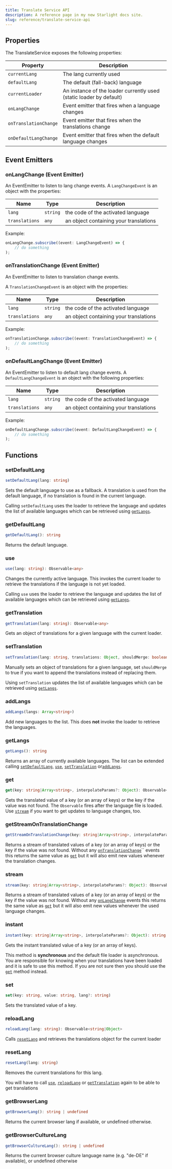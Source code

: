 ```yaml
---
title: Translate Service API
description: A reference page in my new Starlight docs site.
slug: reference/translate-service-api
---
```



## Properties

The TranslateService exposes the following properties:

| Property | Description |
|---|---|
| `currentLang` | The lang currently used |
| `defaultLang` |The default (fall-back) language |
| `currentLoader` | An instance of the loader currently used (static loader by default) |
| `onLangChange` | Event emitter that fires when a language changes |
| `onTranslationChange` | Event emitter that fires when the translations change |
| `onDefaultLangChange` | Event emitter that fires when the default language changes |

## Event Emitters

### onLangChange (Event Emitter)

An EventEmitter to listen to lang change events. A `LangChangeEvent` is an object
with the properties:

| Name | Type | Description |
|---|---|---|
| `lang` | `string` | the code of the activated language |
| `translations` | `any` | an object containing your translations |

Example:
```typescript
onLangChange.subscribe((event: LangChangeEvent) => {
    // do something
);
```

### onTranslationChange (Event Emitter)

An EventEmitter to listen to translation change events.

A `TranslationChangeEvent` is an object with the properties:

| Name | Type | Description |
|---|---|---|
| `lang` | `string` | the code of the activated language |
| `translations` | `any` | an object containing your translations |

Example:

```ts
onTranslationChange.subscribe((event: TranslationChangeEvent) => {
    // do something
);
```


### onDefaultLangChange (Event Emitter)

An EventEmitter to listen to default lang change events.
A `DefaultLangChangeEvent` is an object with the following properties:

| Name | Type | Description |
|---|---|---|
| `lang` | `string` | the code of the activated language |
| `translations` | `any` | an object containing your translations |


Example:
```ts
onDefaultLangChange.subscribe((event: DefaultLangChangeEvent) => {
    // do something
);
```

## Functions

### setDefaultLang

~~~ ts
setDefaultLang(lang: string)
~~~

Sets the default language to use as a fallback.
A translation is used from the default language, if no translation is found
in the current language.

Calling `setDefaultLang` uses the loader to retrieve the language and
updates the list of available languages which can be retrieved using [`getLangs`](#getlangs).

### getDefaultLang

~~~ts
getDefaultLang(): string
~~~

Returns the default language.

### use

~~~ts
use(lang: string): Observable<any>
~~~

Changes the currently active language. This invokes the current loader to retrieve the translations
if the language is not yet loaded.

Calling `use` uses the loader to retrieve the language and
updates the list of available languages which can be retrieved using [`getLangs`](#getlangs).

### getTranslation

~~~ts
getTranslation(lang: string): Observable<any>
~~~

Gets an object of translations for a given language with the current loader.

### setTranslation

~~~ts
setTranslation(lang: string, translations: Object, shouldMerge: boolean = false)
~~~

Manually sets an object of translations for a given language,
set `shouldMerge` to true if you want to append the translations instead of replacing them.

Using `setTranslation` updates the list of available languages which can be retrieved using [`getLangs`](#getlangs).


### addLangs

~~~ts
addLangs(langs: Array<string>)
~~~

Add new languages to the list. This does **not** invoke the loader to retrieve the languages.


### getLangs

~~~ts
getLangs(): string
~~~

Returns an array of currently available languages. The list can be extended
calling  [`setDefaultLang`](#setdefaultlang), [`use`](#use), [`setTranslation`](#settranslation)
or[`addLangs`](#addlangs).


### get

~~~ts
get(key: string|Array<string>, interpolateParams?: Object): Observable<string|Object>
~~~

Gets the translated value of a key (or an array of keys) or the key if the value was not found.
The `Observable` fires after the language file is loaded. Use [`stream`](#stream) if you
want to get updates to language changes, too.

### getStreamOnTranslationChange

~~~ts
getStreamOnTranslationChange(key: string|Array<string>, interpolateParams?: Object): Observable<string|Object>
~~~

Returns a stream of translated values of a key (or an array of keys) or the key if
the value was not found. Without any [`onTranslationChange`](#ontranslationchange-event-emitter)`` events this returns the same
value as [`get`](#get) but it will also emit new values whenever the translation changes.

### stream

~~~ts
stream(key: string|Array<string>, interpolateParams?: Object): Observable<string|Object>
~~~

Returns a stream of translated values of a key (or an array of keys) or the key if
the value was not found. Without any [`onLangChange`](#onlangchange-event-emitter) events this returns the same
value as [`get`](#get) but it will also emit new values whenever the used language changes.

### instant

~~~ts
instant(key: string|Array<string>, interpolateParams?: Object): string|Object
~~~

Gets the instant translated value of a key (or an array of keys).

<Aside type="caution">

This method is **synchronous** and the default file loader is asynchronous. You are responsible for knowing when your translations
have been loaded and it is safe to use this method. If you are not sure then you should use the [`get`](#get) method instead.

</Aside>

### set

~~~ts
set(key: string, value: string, lang?: string)
~~~

Sets the translated value of a key.

### reloadLang

~~~ts
reloadLang(lang: string): Observable<string|Object>
~~~

Calls [`resetLang`](#resetlang) and retrieves the translations object for the current loader

### resetLang

~~~ts
resetLang(lang: string)
~~~

Removes the current translations for this lang.

<Aside type="caution">

You will have to call [`use`](#use), [`reloadLang`](#reloadlang) or [`getTranslation`](#gettranslation) again
to be able to get translations

</Aside>

### getBrowserLang

~~~ts
getBrowserLang(): string | undefined
~~~

Returns the current browser lang if available, or undefined otherwise.

### getBrowserCultureLang

~~~ts
getBrowserCultureLang(): string | undefined
~~~

Returns the current browser culture language name (e.g. "de-DE" if available), or undefined otherwise

